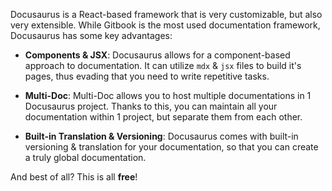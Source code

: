 Docusaurus is a React-based framework that is very customizable, but also very extensible. While Gitbook is the most used documentation framework, Docusaurus has some key advantages:

- **Components & JSX**: 
    Docusaurus allows for a component-based approach to documentation. 
    It can utilize `mdx` & `jsx` files to build it's pages, thus evading that you need to write repetitive tasks.

- **Multi-Doc**:
    Multi-Doc allows you to host multiple documentations in 1 Docusaurus project.
    Thanks to this, you can maintain all your documentation within 1 project, but separate them from each other.

- **Built-in Translation & Versioning**:
    Docusaurus comes with built-in versioning & translation for your documentation, so that you can create a truly global documentation.

And best of all? This is all **free**!
